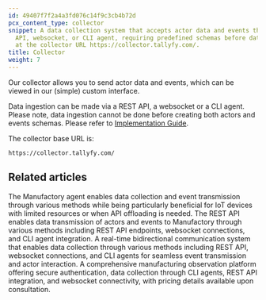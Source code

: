 ```yaml
---
id: 49407f7f2a4a3fd076c14f9c3cb4b72d
pcx_content_type: collector
snippet: A data collection system that accepts actor data and events through REST
  API, websocket, or CLI agent, requiring predefined schemas before data ingestion
  at the collector URL https://collector.tallyfy.com/.
title: Collector
weight: 7
---
```


Our collector allows you to send actor data and events, which can be viewed in our (simple) custom interface.

Data ingestion can be made via a REST API, a websocket or a CLI agent. Please note, data ingestion cannot be done before creating both actors and events schemas. Please refer to [Implementation Guide](/products/manufactory/implementation/).

The collector base URL is:

`https://collector.tallyfy.com/`



<PageTree />


## Related articles
<CardGrid>
<LinkTitleCard header="<b>Collector > Collecting events via our CLI agent</b>" href="/products/manufactory/collector/agent/" > The Manufactory agent enables data collection and event transmission through various methods while being particularly beneficial for IoT devices with limited resources or when API offloading is needed. </LinkTitleCard>
<LinkTitleCard header="<b>Collector > Collecting events via REST API</b>" href="/products/manufactory/collector/rest_api/" > The REST API enables data transmission of actors and events to Manufactory through various methods including REST API endpoints, websocket connections, and CLI agent integration. </LinkTitleCard>
<LinkTitleCard header="<b>Collector > Collecting Events via Websocket</b>" href="/products/manufactory/collector/websocket/" > A real-time bidirectional communication system that enables data collection through various methods including REST API, websocket connections, and CLI agents for seamless event transmission and actor interaction. </LinkTitleCard>
<LinkTitleCard header="<b>Manufactory > Pricing for Manufactory</b>" href="/products/manufactory/pricing/" > A comprehensive manufacturing observation platform offering secure authentication, data collection through CLI agents, REST API integration, and websocket connectivity, with pricing details available upon consultation. </LinkTitleCard>
</CardGrid>